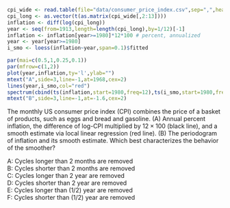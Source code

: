 
```r
cpi_wide <- read.table(file="data/consumer_price_index.csv",sep=",",header=TRUE)
cpi_long <- as.vector(t(as.matrix(cpi_wide[,2:13])))
inflation <- diff(log(cpi_long))
year <- seq(from=1913,length=length(cpi_long),by=1/12)[-1]
inflation <- inflation[year>=1980]*12*100 # percent, annualized
year <- year[year>=1980]
i_smo <- loess(inflation~year,span=0.1)$fitted

par(mai=c(0.5,1,0.25,0.1))
par(mfrow=c(1,2))
plot(year,inflation,ty='l',ylab="")
mtext("A",side=3,line=-1,at=1968,cex=2)
lines(year,i_smo,col="red")
spectrum(cbind(ts(inflation,start=1980,freq=12),ts(i_smo,start=1980,freq=12)),main="",ylab="")
mtext("B",side=3,line=-1,at=-1.6,cex=2)

```

The monthly US consumer price index (CPI) combines the price of a basket of products, such as eggs and bread and gasoline. (A) Annual percent inflation, the difference of log-CPI multiplied by $12\times 100$ (black line), and a smooth estimate via local linear regression (red line). (B) The periodogram of inflation and its smooth estimate. Which best characterizes the behavior of the smoother?

A: Cycles longer than 2 months are removed\
B: Cycles shorter than 2 months are removed\
C: Cycles longer than 2 year are removed\
D: Cycles shorter than 2 year are removed\
E: Cycles longer than (1/2) year are removed\
F: Cycles shorter than (1/2) year are removed\



